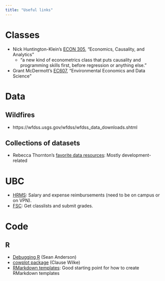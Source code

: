 ```yaml
---
title: "Useful links"
---
```


# Classes
- Nick Huntington-Klein's [ECON 305](http://nickchk.com/econ305.html), "Economics, Causality, and Analytics"
  - "a new kind of econometrics class that puts causality and programming skills first, before regression or anything else."
- Grant McDermott's [EC607](https://github.com/uo-ec607/lectures), "Environmental Economics and Data Science"
  
  
# Data

## Wildfires

- https://wfdss.usgs.gov/wfdss/wfdss_data_downloads.shtml

## Collections of datasets

- Rebecca Thornton's [favorite data resources](https://www.rebeccathornton.net/my-favorite-data-resources/): Mostly development-related

# UBC

- [HRMS](https://paprod.adm.ubc.ca:8443/psp/paprod/EMPLOYEE/EMPL/h/?tab=PAPP_GUEST): Salary and expense reimbursements (need to be on campus or on VPN).
- [FSC](https://ssc.adm.ubc.ca/fsc/secure/home): Get classlists and submit grades.

# Code

## R

- [Debugging R]([https://seananderson.ca/2013/08/23/debugging-r/]) (Sean Anderson)
- [cowplot package](https://github.com/wilkelab/cowplot) (Clause Wilke)
- [RMarkdown templates](https://bookdown.org/yihui/rmarkdown/document-templates.html#): Good starting point for how to create RMarkdown templates